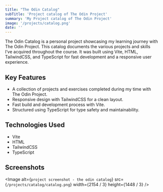 ```yaml
---
title: "The Odin Catalog"
subTitle: 'Project catalog of The Odin Project'
summary: 'My Project catalog of The Odin Project'
image: '/projects/catalog.png'
date: ''
---
```


The Odin Catalog is a personal project showcasing my learning journey with The Odin Project. 
This catalog documents the various projects and skills I’ve acquired throughout the course. 
It was built using Vite, HTML, TailwindCSS, and TypeScript for fast development and a responsive user experience.

## Key Features

- A collection of projects and exercises completed during my time with The Odin Project.
- Responsive design with TailwindCSS for a clean layout.
- Fast build and development process with Vite.
- Structured using TypeScript for type safety and maintainability.

## Technologies Used

- Vite
- HTML
- TailwindCSS
- TypeScript

## Screenshots

<Image
  alt={`project screenshot - the odin catalog`}
  src={`/projects/catalog/catalog.png`}
  width={2154 / 3}
  height={1448 / 3}
/>
